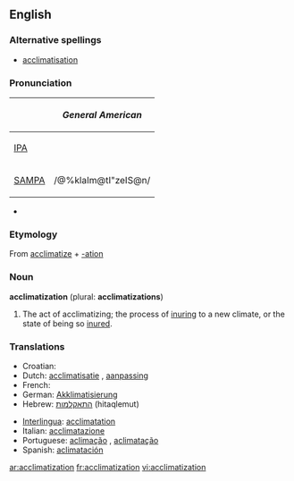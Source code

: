 {{wikipedia}}
==English==

===Alternative spellings===
*[[acclimatisation]]

===Pronunciation===
{| border=1 cellpadding=5
! !! ''General American''
|-
| [[w:IPA|IPA]] || {{IPAchar|/əˌklaɪmətɪˈzeɪʃən/}}
|-
| [[w:SAMPA|SAMPA]] || /@%klaIm@tI"zeIS@n/
|}
*{{audio|en-us-acclimatization.ogg|Audio (US)}}

===Etymology===
From [[acclimatize]] + [[-ation]]

===Noun===
'''acclimatization''' (plural: '''acclimatizations''')

# The act of acclimatizing; the process of [[inuring]] to a new climate, or the state of being so [[inure]]d.

===Translations===
{{rfc-level|Translations at L3+ (AutoFormat would have corrected level of Translations)}}
{{top}}
*Croatian: {{t-|hr|aklimatizacija|f}}
*Dutch: [[acclimatisatie]] {{f}}, [[aanpassing]] {{f}}
* French: {{t+|fr|acclimatation|f}}
*German: [[Akklimatisierung]] {{f}}
*Hebrew: [[התאקלמות]] (hitaqlemut)
{{mid}}
*[[Interlingua]]: [[acclimatation]]
*Italian: [[acclimatazione]] {{f}}
*Portuguese: [[aclimação]] {{f}}, [[aclimatação]] {{f}}
*Spanish: [[aclimatación]] {{f}}
{{bottom}}

[[ar:acclimatization]]
[[fr:acclimatization]]
[[vi:acclimatization]]